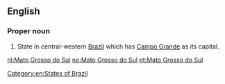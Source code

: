 ==English==
{{wikipedia}}

===Proper noun===
{{en-proper noun|head=[[Mato]] [[Grosso]] [[do]] [[Sul]]}}

# State in central-western [[Brazil]] which has [[Campo Grande]] as its capital.

[[Category:en:States of Brazil]]

[[nl:Mato Grosso do Sul]]
[[no:Mato Grosso do Sul]]
[[pt:Mato Grosso do Sul]]